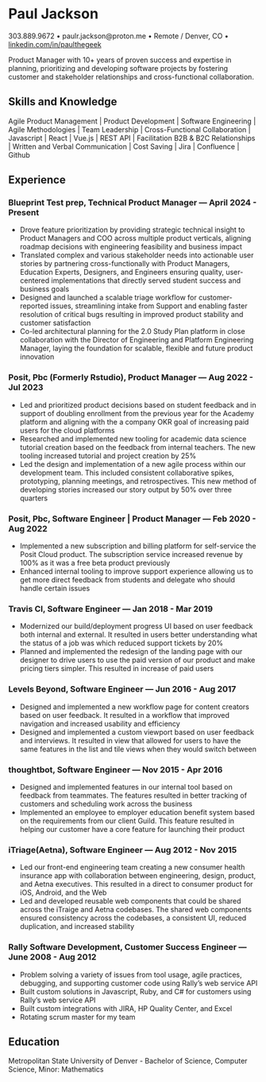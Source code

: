# Paul Jackson {.center-header}
::: {.contact-info}
303.889.9672 • paulr.jackson@proton.me • Remote / Denver, CO •
[linkedin.com/in/paulthegeek](https://linkedin.com/in/paulthegeek)
:::

Product Manager with 10+ years of proven success and expertise in planning, prioritizing and developing software projects by fostering customer and stakeholder relationships and cross-functional collaboration.

## Skills and Knowledge
Agile Product Management | Product Development | Software Engineering | Agile Methodologies | Team Leadership | Cross-Functional Collaboration | Javascript | React | Vue.js | REST API | Facilitation B2B & B2C Relationships | Written and Verbal Communication | Cost Saving | Jira | Confluence | Github

## Experience

### Blueprint Test prep, Technical Product Manager — April 2024 - Present

- Drove feature prioritization by providing strategic technical insight to Product Managers and COO across multiple product verticals, aligning roadmap decisions with engineering feasibility and business impact
- Translated complex and various stakeholder needs into actionable user stories by partnering cross-functionally with Product Managers, Education Experts, Designers, and Engineers ensuring quality, user-centered implementations that directly served student success and business goals
- Designed and launched a scalable triage workflow for customer-reported issues, streamlining intake from Support and enabling faster resolution of critical bugs resulting in improved product stability and customer satisfaction
- Co-led architectural planning for the 2.0 Study Plan platform in close collaboration with the Director of Engineering and Platform Engineering Manager, laying the foundation for scalable, flexible and future product innovation

### Posit, Pbc (Formerly Rstudio), Product Manager — Aug 2022 - Jul 2023

- Led and prioritized product decisions based on student feedback and in support of doubling enrollment from the previous year for the Academy platform and aligning with the a company OKR goal of increasing paid users for the cloud platforms
- Researched and implemented new tooling for academic data science tutorial creation based on the feedback from internal teachers. The new tooling increased tutorial and project creation by 25%
- Led the design and implementation of a new agile process within our development team. This included consistent collaborative spikes, prototyping, planning meetings, and retrospectives. This new method of developing stories increased our story output by 50% over three quarters

### Posit, Pbc, Software Engineer | Product Manager — Feb 2020 - Aug 2022
- Implemented a new subscription and billing platform for self-service the Posit Cloud product. The subscription service increased revenue by 100% as it was a free beta product previously
- Enhanced internal tooling to improve support experience allowing us to get more direct feedback from students and delegate who should handle certain issues


### Travis CI, Software Engineer — Jan 2018 - Mar 2019
- Modernized our build/deployment progress UI based on user feedback both internal and external. It resulted in users better understanding what the status of a job was which reduced support tickets by 20%
- Planned and implemented the redesign of the landing page with our designer to drive users to use the paid version of our product and make pricing tiers simpler. This resulted in increase of paid users

### Levels Beyond, Software Engineer — Jun 2016 - Aug 2017
- Designed and implemented a new workflow page for content creators based on user feedback. It resulted in a workflow that improved navigation and increased usability and efficiency
- Designed and implemented a custom viewport based on user feedback and interviews. It resulted in view that allowed for users to have the same features in the list and tile views when they would switch between

### thoughtbot, Software Engineer — Nov 2015 - Apr 2016
- Designed and implemented features in our internal tool based on feedback from teammates. The features resulted in better tracking of customers and scheduling work across the business
- Implemented an employee to employer education benefit system based on the requirements from our client Guild. This feature resulted in helping our customer have a core feature for launching their product

### iTriage(Aetna), Software Engineer — Aug 2012 - Nov 2015
- Led our front-end engineering team creating a new consumer health insurance app with collaboration between engineering, design, product, and Aetna executives. This resulted in a direct to consumer product for iOS, Android, and the Web
- Led and developed reusable web components that could be shared across the iTraige and Aetna codebases. The shared web components ensured consistency across the codebases, a consistent UI, reduced duplication, and increased stability

### Rally Software Development, Customer Success Engineer — June 2008 - Aug 2012
- Problem solving a variety of issues from tool usage, agile practices, debugging, and supporting customer code using Rally’s web service API
- Built custom solutions in Javascript, Ruby, and C# for customers using Rally’s web service API
- Built custom integrations with JIRA, HP Quality Center, and Excel
- Rotating scrum master for my team

## Education
Metropolitan State University of Denver - Bachelor of Science, Computer Science, Minor: Mathematics
  